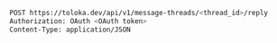 ```bash
POST https://toloka.dev/api/v1/message-threads/<thread_id>/reply
Authorization: OAuth <OAuth token>
Content-Type: application/JSON
```